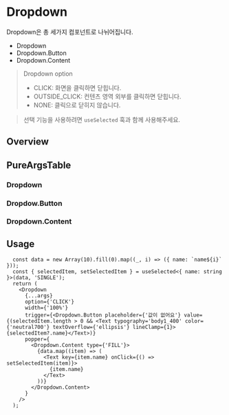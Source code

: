 
<Meta of={DropdownStories} />

# Dropdown

Dropdown은 총 세가지 컴포넌트로 나뉘어집니다.

- Dropdown
- Dropdown.Button
- Dropdown.Content

> Dropdown option
> - CLICK: 화면을 클릭하면 닫힙니다.
> - OUTSIDE_CLICK: 컨텐츠 영역 외부를 클릭하면 닫힙니다.
> - NONE: 클릭으로 닫히지 않습니다.


> 선택 기능을 사용하려면 `useSelected` 훅과 함께 사용해주세요.

## Overview

<Canvas of={DropdownStories.Playground} />


## PureArgsTable

### Dropdown

<PureArgsTable of={Dropdown} />

### Dropdow.Button
<PureArgsTable of={DropdownTriggerButton} />

### Dropdown.Content
<PureArgsTable of={DropdownContent} />


## Usage


```tsx
  const data = new Array(10).fill(0).map((_, i) => ({ name: `name${i}` }));
  const { selectedItem, setSelectedItem } = useSelected<{ name: string }>(data, 'SINGLE');
  return (
    <Dropdown
      {...args}
      option={'CLICK'}
      width={'100%'}
      trigger={<Dropdown.Button placeholder={'값이 없어요'} value={(selectedItem.length > 0 && <Text typography='body1_400' color={'neutral700'} textOverflow={'ellipsis'} lineClamp={1}>{selectedItem?.name}</Text>)}
      popper={
        <Dropdown.Content type={'FILL'}>
          {data.map((item) => (
            <Text key={item.name} onClick={() => setSelectedItem(item)}>
              {item.name}
            </Text>
          ))}
        </Dropdown.Content>
      }
    />
  );
```

